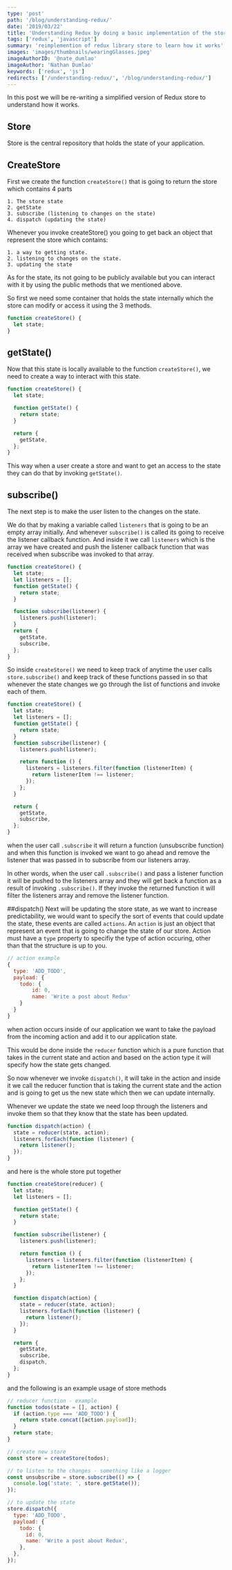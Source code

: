 ```yaml
---
type: 'post'
path: '/blog/understanding-redux/'
date: '2019/03/22'
title: 'Understanding Redux by doing a basic implementation of the store'
tags: ['redux', 'javascript']
summary: 'reimplemention of redux library store to learn how it works'
images: 'images/thumbnails/wearingGlasses.jpeg'
imageAuthorID: '@nate_dumlao'
imageAuthor: 'Nathan Dumlao'
keywords: ['redux', 'js']
redirects: ['/understanding-redux/', '/blog/understanding-redux/']
---
```


In this post we will be re-writing a simplified version of Redux store to understand how it works.

## Store

Store is the central repository that holds the state of your application.

## CreateStore

First we create the function `createStore()` that is going to return the store which contains 4 parts

```text
1. The store state
2. getState
3. subscribe (listening to changes on the state)
4. dispatch (updating the state)
```

Whenever you invoke createStore() you going to get back an object that represent the store which contains:

```text
1. a way to getting state.
2. listening to changes on the state.
3. updating the state
```

As for the state, its not going to be publicly available but you can interact with it by using the public methods that we mentioned above.

So first we need some container that holds the state internally which the store can modify or access it using the 3 methods.

```javascript
function createStore() {
  let state;
}
```

## getState()

Now that this state is locally available to the function `createStore()`, we need to create a way to interact with this state.

```javascript
function createStore() {
  let state;

  function getState() {
    return state;
  }

  return {
    getState,
  };
}
```

This way when a user create a store and want to get an access to the state they can do that by invoking `getState()`.

## subscribe()

The next step is to make the user listen to the changes on the state.

We do that by making a variable called `listeners` that is going to be an empty array initially. And whenever `subscribe()` is called its going to receive the listener callback function. And inside it we call `listeners` which is the array we have created and push the listener callback function that was received when subscribe was invoked to that array.

```javascript
function createStore() {
  let state;
  let listeners = [];
  function getState() {
    return state;
  }

  function subscribe(listener) {
    listeners.push(listener);
  }
  return {
    getState,
    subscribe,
  };
}
```

So inside `createStore()` we need to keep track of anytime the user calls `store.subscribe()` and keep track of these functions passed in so that whenever the state changes we go through the list of functions and invoke each of them.

```javascript
function createStore() {
  let state;
  let listeners = [];
  function getState() {
    return state;
  }
  function subscribe(listener) {
    listeners.push(listener);

    return function () {
      listeners = listeners.filter(function (listenerItem) {
        return listenerItem !== listener;
      });
    };
  }

  return {
    getState,
    subscribe,
  };
}
```

when the user call `.subscribe` it will return a function (unsubscribe function) and when this function is invoked we want to go ahead and remove the listener that was passed in to subscribe from our listeners array.

In other words, when the user call `.subscribe()` and pass a listener function it will be pushed to the listeners array and they will get back a function as a result of invoking `.subscribe()`. If they invoke the returned function it will filter the listeners array and remove the listener function.

##dispatch()
Next will be updating the store state, as we want to increase predictability, we would want to specify the sort of events that could update the state, these events are called `actions`. An `action` is just an object that represent an event that is going to change the state of our store. Action must have a `type` property to specifiy the type of action occuring, other than that the structure is up to you.

```javascript
// action example
{
  type: 'ADD_TODO',
  payload: {
    todo: {
        id: 0,
        name: 'Write a post about Redux'
    }
  }
}
```

when action occurs inside of our application we want to take the payload from the incoming action and add it to our application state.

This would be done inside the `reducer` function which is a pure function that takes in the current state and action and based on the action type it will specify how the state gets changed.

So now whenever we invoke `dispatch()`, it will take in the action and inside it we call the reducer function that is taking the current state and the action and is going to get us the new state which then we can update internally.

Whenever we update the state we need loop through the listeners and invoke them so that they know that the state has been updated.

```javascript
function dispatch(action) {
  state = reducer(state, action);
  listeners.forEach(function (listener) {
    return listener();
  });
}
```

and here is the whole store put together

```javascript
function createStore(reducer) {
  let state;
  let listeners = [];

  function getState() {
    return state;
  }

  function subscribe(listener) {
    listeners.push(listener);

    return function () {
      listeners = listeners.filter(function (listenerItem) {
        return listenerItem !== listener;
      });
    };
  }

  function dispatch(action) {
    state = reducer(state, action);
    listeners.forEach(function (listener) {
      return listener();
    });
  }

  return {
    getState,
    subscribe,
    dispatch,
  };
}
```

and the following is an example usage of store methods

```javascript
// reducer function - example
function todos(state = [], action) {
  if (action.type === 'ADD_TODO') {
    return state.concat([action.payload]);
  }
  return state;
}

// create new store
const store = createStore(todos);

// to listen to the changes - something like a logger
const unsubscribe = store.subscribe(() => {
  console.log('state: ', store.getState());
});

// to update the state
store.dispatch({
  type: 'ADD_TODO',
  payload: {
    todo: {
      id: 0,
      name: 'Write a post about Redux',
    },
  },
});
```
